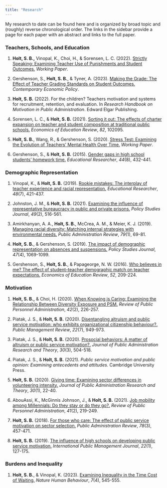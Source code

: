 ```yaml
---
title: "Research"
---
```


My research to date can be found here and is organized by broad topic and (roughly) reverse chronological order. The links in the sidebar provide a page for each paper with an abstract and links to the full paper.

### Teachers, Schools, and Education

1.  **Holt, S. B.,** Vinopal, K., Choi, H., & Sorensen, L. C. (2022). [Strictly Speaking: Examining Teacher Use of Punishments and Student Outcomes.](referrals.qmd) *Working Paper*.

2.  Gershenson, S., **Holt, S. B.**, & Tyner, A. (2023). [Making the Grade: The Effect of Teacher Grading Standards on Student Outcomes.](grading.qmd) *Contemporary Economic Policy*.

3.  **Holt, S. B.** (2022). For the children? Teachers motivation and systems for recruitment, retention, and evaluation. In *Research Handbook on Motivation in Public Administration*. Edward Elgar Publishing.

4.  Sorensen, L. C., & **Holt, S. B.** (2021). [Sorting it out: The effects of charter expansion on teacher and student composition at traditional public schools.](charter.qmd) *Economics of Education Review*, *82*, 102095.

5.  **Holt, S. B.**, Wang, R., & Gershenson, S. (2020). [Stress Test: Examining the Evolution of Teachers' Mental Health Over Time.](mentalhealth.qmd) *Working Paper*.

6.  Gershenson, S., & **Holt, S. B.** (2015). [Gender gaps in high school students' homework time.](homework.qmd) *Educational Researcher*, *44*(8), 432-441.

### Demographic Representation

1.  Vinopal, K., & **Holt, S. B.** (2019). [Rookie mistakes: The interplay of teacher experience and racial representation.](rookie.qmd) *Educational Researcher*, *48*(7), 421-437.

2.  Johnston, J. M., & **Holt, S. B.** (2021). [Examining the influence of representative bureaucracy in public and private prisons.](prisons.qmd) *Policy Studies Journal*, *49*(2), 516-561.

3.  Amirkhanyan, A. A., **Holt, S. B.**, McCrea, A. M., & Meier, K. J. (2019). [Managing racial diversity: Matching internal strategies with environmental needs.](nursinghome.qmd) *Public Administration Review*, *79*(1), 69-81.

4.  **Holt, S. B.**, & Gershenson, S. (2019). [The impact of demographic representation on absences and suspensions.](absences.qmd) *Policy Studies Journal*, *47*(4), 1069-1099.

5.  Gershenson, S., **Holt, S. B.**, & Papageorge, N. W. (2016). [Who believes in me? The effect of student--teacher demographic match on teacher expectations.](expectations.qmd) *Economics of Education Review*, *52*, 209-224.

### Motivation

1.  **Holt, S. B.,** & Choi, H. (2020). [When Knowing is Caring: Examining the Relationship Between Diversity Exposure and PSM.](knowyou.qmd) *Review of Public Personnel Administration*, *42*(2), 226-257.

2.  Piatak, J. S., & **Holt, S. B.** (2020). [Disentangling altruism and public service motivation: who exhibits organizational citizenship behaviour?.](ocb.qmd) *Public Management Review*, *22*(7), 949-973.

3.  Piatak, J. S., & **Holt, S. B.** (2020). [Prosocial behaviors: A matter of altruism or public service motivation?.](altruism.qmd) *Journal of Public Administration Research and Theory*, *30*(3), 504-518.

4.  Piatak, J. S., & **Holt, S. B.** (2021). *Public service motivation and public opinion: Examining antecedents and attitudes.* Cambridge University Press.

5.  **Holt, S. B.** (2020). [Giving time: Examining sector differences in volunteering intensity.](givetime.qmd) *Journal of Public Administration Research and Theory*, *30*(1), 22-40.

6.  AbouAssi, K., McGinnis Johnson, J., & **Holt, S. B.** (2021). [Job mobility among Millennials: Do they stay or do they go?.](millennials.qmd) *Review of Public Personnel Administration*, *41*(2), 219-249.

7.  **Holt, S. B.** (2018). [For those who care: The effect of public service motivation on sector selection.](sector.qmd) *Public Administration Review*, *78*(3), 457-471.

8.  **Holt, S. B.** (2019). [The influence of high schools on developing public service motivation.](civics.qmd) *International Public Management Journal*, *22*(1), 127-175.

### Burdens and Inequality

1.  **Holt, S. B.**, & Vinopal, K. (2023). [Examining Inequality in the Time Cost of Waiting.](waiting.qmd) *Nature Human Behaviour*, *7*(4), 545-555.
